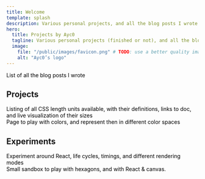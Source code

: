 ```yaml
---
title: Welcome
template: splash
description: Various personal projects, and all the blog posts I wrote
hero:
  title: Projects by Ayc0
  tagline: Various personal projects (finished or not), and all the blog posts I wrote
  image:
    file: "/public/images/favicon.png" # TODO: use a better quality image
    alt: "Ayc0’s logo"
---
```



<a href="/posts/" style="text-decoration: none; color: initial; display: grid">
  <Card title="Blog posts">List of all the blog posts I wrote</Card>
</a>

## Projects

<CardGrid stagger>
  <a
    href="/length-units/"
    style="text-decoration: none; color: initial; display: grid"
  >
    <Card title="CSS length units">
      Listing of all CSS length units available, with their definitions, links
      to doc, and live visualization of their sizes
    </Card>
  </a>
  <a
    href="/color-visualizer/"
    style="text-decoration: none; color: initial; display: grid"
  >
    <Card title="Color visualizer">
      Page to play with colors, and represent then in different color spaces
    </Card>
  </a>
</CardGrid>

## Experiments

<CardGrid stagger>
  <a
    href="/react-timings/"
    style="text-decoration: none; color: initial; display: grid"
  >
    <Card title="React timings">
      Experiment around React, life cycles, timings, and different rendering
      modes
    </Card>
  </a>
  <a
    href="/hexagons-without-rules/"
    style="text-decoration: none; color: initial; display: grid"
  >
    <Card title="Hexagons">
      Small sandbox to play with hexagons, and with React & canvas.
    </Card>
  </a>
</CardGrid>
